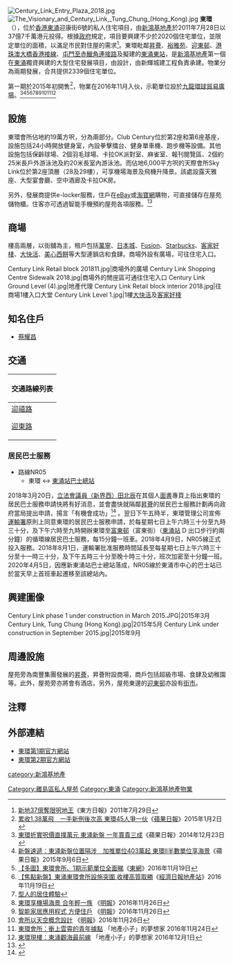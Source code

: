 {{Infobox_housinghk 
| name = Century Link <br> 東環
| address = 大嶼山東涌迎康街6號
|logo= Century Link logo.png
| photo = Century_Link_(revised).jpg
| lot = 
| developer = [[新鴻基地產|新鴻基地產]]
| architect = 王董建築師事務所
| use = 住宅	
| blocknumber = 5座
| floornumber = 27至32層	
| yearofcompletion = 第1期：2016年11月<br/>第2期：2017年2月
| facilities = 園林花園<br/>會所<br/>室內及室外游泳池<br/>保齡球場<br/>按摩池<br/>24小時健身室和兒童遊樂場等
| former = 	
| website = http://www.centurylink.com.hk<BR>http://www.centurylinkii.com.hk
}}
[[File:Century_Link_Entry_Plaza_2018.jpg|thumb]]
[[File:The_Visionary_and_Century_Link,_Tung_Chung_(Hong_Kong).jpg|thumb]]
'''東環'''（{{lang-en|Century Link}}），位於[[香港|香港]][[東涌_(香港)|東涌]]迎康街6號的私人住宅項目，由[[新鴻基地產|新鴻基地產]]於2011年7月28日以37億7千萬港元投得。根據[[香港特別行政區政府|政府]]規定，項目要興建不少於2020個住宅單位，並限定單位的面積，以滿足市民對住屋的需求<ref>[http://orientaldaily.on.cc/cnt/finance/20110729/00202_008.html 新地37億奪限呎地王]《東方日報》2011年7月29日</ref>。東環毗鄰[[昇薈|昇薈]]、[[裕雅苑|裕雅苑]]、[[迎東邨|迎東邨]]、[[港珠澳大橋|港珠澳大橋香港接線]]、[[屯門至赤鱲角連接路|屯門至赤鱲角連接路]]及擬建的[[東涌東站|東涌東站]]，是[[新鴻基地產|新鴻基地產]]第一個在[[東涌_(香港)|東涌]]獨資興建的大型住宅發展項目，由{{link-en|王董建築師事務|Wong Tung & Partners}}設計，由新輝城建工程負責承建。物業分為兩期發展，合共提供2339個住宅單位。

第一期於2015年初開售<ref>[http://hk.apple.nextmedia.com/financeestate/art/20150102/18988649 累收1.38萬飛　一手新例後次高  東環45人爭一伙 ]《[[蘋果日報_(香港)|蘋果日報]]》2015年1月2日</ref>，物業在2016年11月入伙，示範單位設於[[九龍|九龍]][[環球貿易廣場|環球貿易廣場]]。<ref>[http://hk.apple.nextmedia.com/financeestate/first/20141223/18978386 東環折實呎價直撲萬元  東涌新盤 一年賣貴三成]《蘋果日報》2014年12月23日</ref><ref>[http://hk.apple.nextmedia.com/financeestate/art/20150906/19283023 新盤速遞：東涌新盤位置隔涉　加推單位403萬起  東環II半數單位享海景 ]《蘋果日報》2015年9月6日</ref><ref>[http://hk.on.cc/hk/bkn/cnt/finance/20161119/bkn-20161119161853723-1119_00842_001.html 【多圖】東環會所、1期示範單位全面睇]《[[東方日報_(香港)|東網]]》2016年11月19日</ref><ref>[http://ps.hket.com/content/1540491/%E3%80%90%E7%84%A6%E9%BB%9E%E6%96%B0%E7%9B%A4%E3%80%91%E6%9D%B1%E6%B6%8C%E6%9D%B1%E7%92%B0%E6%9C%83%E6%89%80%E8%A8%AD%E6%96%BD%E7%AA%81%E5%9C%8D%20%E6%94%B6%E6%A8%93%E9%AB%98%E8%B3%AA%E5%8F%96%E5%8B%9D 【焦點新盤】東涌東環會所設施突圍 收樓高質取勝]《[[香港經濟日報|經濟日報地產站]]》2016年11月19日</ref><ref>[http://hkcitizensmedia.com/2016/11/24/%E5%9E%8B%E4%BA%BA%E7%9A%84%E5%B1%85%E4%BD%8F%E9%AB%94%E9%A9%97/ 型人的居住體驗]</ref><ref>[http://m.mingpao.com/pns/dailynews/web_tc/article/20161126/s00004/1480096533637 東環享機場海景 合年輕一族] 《[[明報|明報]]》2016年11月26日</ref><ref>[http://m.mingpao.com/pns/dailynews/web_tc/article/20161126/s00004/1480096538614 智能家居應用程式 方便住戶] 《[[明報|明報]]》2016年11月26日</ref><ref>[http://m.mingpao.com/pns/dailynews/web_tc/article/20161126/s00004/1480096538941 會所以天空概念設計] 《[[明報|明報]]》2016年11月26日</ref><ref>[http://propertykids.blogspot.hk/2016/11/Century-Link-Clubhouse.html?m=1 東環會所：衝上雲霄的青年據點] 「地產小子」的夢想家 2016年11月24日</ref><ref>[http://propertykids.blogspot.hk/2016/12/Century-Link-I-Review.html?spref=fb&m=1 東環現樓：東涌觀海最前線] 「地產小子」的夢想家 2016年12月1日</ref>

== 設施 ==
東環會所佔地約19萬方呎，分為兩部分。Club Century位於第2座和第6座基座，設施包括24小時開放健身室，內設拳擊擂台、健身單車機、跑步機等設備。其他設施包括保齡球場、2個羽毛球場、卡拉OK派對室、麻雀室、報刊閱覽區、2個約25米長戶外游泳池及約20米長室內游泳池。而佔地6,000平方呎的天際會所Sky Link位於第2座頂層（28及29樓），可享機場海景及飛機升降景。該處設露天雅座、大型宴會廳、空中酒廊及卡拉OK房。

另外，發展商提供e-locker服務，住戶在[[eBay|eBay]]或[[淘寶網|淘寶網]]購物，可直接儲存在屋苑儲物櫃。住客亦可透過智能手機預約屋苑各項服務。<ref>{{cite news |title=東涌東環會所設施突圍 收樓高質取勝 |url=https://ps.hket.com/article/1540491 |accessdate=2021-10-10 |work=香港經濟日報 |date=2016-11-19}}</ref>

== 商場 ==
樓高兩層，以街舖為主，租戶包括[[萬寧_(零售商)|萬寧]]、[[日本城|日本城]]、[[百佳超級市場|Fusion]]、[[星巴克咖啡|Starbucks]]、[[客家好棧|客家好棧]]、[[大快活|大快活]]、[[美心西餅|美心西餅]]等大型連鎖店和食肆。商場外設有廣場，可往住宅入口。

<gallery>
Century Link Retail block 201811.jpg|商場外的廣場
Century Link Shopping Centre Sidewalk 2018.jpg|商場外的閒座區可通往住宅入口
Century Link Ground Level (4).jpg|地產代理
Century Link Retail block interior 2018.jpg|往商場1樓入口大堂
Century Link Level 1.jpg|1樓[[大快活|大快活]]及[[客家好棧|客家好棧]]
</gallery>

== 知名住戶 ==
*[[蔡耀昌|蔡耀昌]]

== 交通 ==
{| class="mw-collapsible mw-collapsed wikitable" 
! 交通路線列表
|-
|
;[[迎禧路|迎禧路]]
{{大嶼山巴士簡單列表|37M|E11A|E11B|E11S|E21A|E21X|E22S|E23A|E32A|E36A|E42P|E43|N21A|N31|S52A|S56|S64P}}
{{新界專線小巴簡單列表|901}}
{{新界居民巴士簡單列表|NR05}}

;[[迎東路|迎東路]]
{{大嶼山巴士簡單列表|37|37H|37M|E11A|E11B|E21A|E21X|E22S|E32A|E36A|N31|N37|S52A|S56|S64P}}
{{新界專線小巴簡單列表|901}}
{{新界居民巴士簡單列表|NR06}}
|}

===居民巴士服務===
*路線NR05
**東環 ↔ [[東涌站巴士總站|東涌站巴士總站]]
2018年3月20日，[[第六屆香港立法會|立法會議員（新界西）]][[田北辰|田北辰]]在其個人[[面書|面書]]專頁上指出東環的居民巴士服務申請快將有好消息，並會盡快就隔鄰[[昇薈|昇薈]]的居民巴士服務計劃再向政府當局提出申請，揚言「有機會成功」<ref>{{cite news|title=【邨巴你有我無咁唔公平？ 東環邨巴有聲氣 力爭昇薈盡快有邨巴】|url=https://www.facebook.com/tien.michael/posts/10156268084575908|accessdate=2018-03-23|publisher=田北辰面書專頁|date=2018-03-20}}</ref> 。翌日下午五時半，東環管理公司宣佈[[運輸署|運輸署]]原則上同意東環的居民巴士服務申請，於每星期七日上午六時三十分至九時三十分，及下午六時至九時開辦東環至[[富東邨|富東邨]]（富東街）（[[東涌站_(東涌綫)|東涌站]] D 出口步行約兩分鐘）的循環線居民巴士服務，每15分鐘一班車。2018年4月9日，NR05線正式投入服務。2018年8月1日，運輸署批准服務時間延長至每星期七日上午六時三十分至十一時三十分，及下午五時三十分至晚十時三十分，班次加密至十分鐘一班。2020年4月5日，因應新東涌站巴士總站落成，NR05線於東涌市中心的巴士站已於當天早上首班車起遷移至該總站內。

==興建圖像==
<gallery>
Century Link phase 1 under construction in March 2015.JPG|2015年3月
Century Link, Tung Chung (Hong Kong).jpg|2015年5月
Century Link under construction in September 2015.jpg|2015年9月
</gallery>

== 周邊設施 ==
屋苑旁為南豐集團發展的[[昇薈|昇薈]]，昇薈附設商場，商戶包括超級市場、食肆及幼稚園等。此外，屋苑旁亦將會有酒店。另外，屋苑東邊的[[迎東邨|迎東邨]]亦設有[[街市|街市]]。

==注釋==
<div class="references-small">
<references/>
</div>

==外部連結==
{{commonscat|Century Link (Hong Kong)}}
*[http://www.centurylink.com.hk 東環第1期官方網站]
*[http://www.centurylinkii.com.hk 東環第2期官方網站]

{{新鴻基地產}}
[[Category:離島區私人屋苑|Category:離島區私人屋苑]]
[[Category:東涌|Category:東涌]]
[[Category:新鴻基地產物業|Category:新鴻基地產物業]]
[[category:新鴻基地產|category:新鴻基地產]]